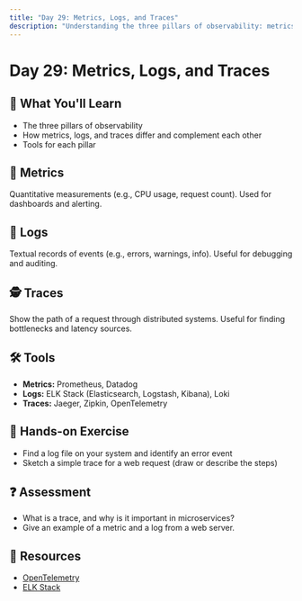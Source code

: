 ```yaml
---
title: "Day 29: Metrics, Logs, and Traces"
description: "Understanding the three pillars of observability: metrics, logs, and traces."
---
```


# Day 29: Metrics, Logs, and Traces

## 🎯 What You'll Learn

- The three pillars of observability
- How metrics, logs, and traces differ and complement each other
- Tools for each pillar

## 📏 Metrics

Quantitative measurements (e.g., CPU usage, request count). Used for dashboards and alerting.

## 📜 Logs

Textual records of events (e.g., errors, warnings, info). Useful for debugging and auditing.

## 🕵️ Traces

Show the path of a request through distributed systems. Useful for finding bottlenecks and latency sources.

## 🛠️ Tools

- **Metrics:** Prometheus, Datadog
- **Logs:** ELK Stack (Elasticsearch, Logstash, Kibana), Loki
- **Traces:** Jaeger, Zipkin, OpenTelemetry

## 📝 Hands-on Exercise

- Find a log file on your system and identify an error event
- Sketch a simple trace for a web request (draw or describe the steps)

## ❓ Assessment

- What is a trace, and why is it important in microservices?
- Give an example of a metric and a log from a web server.

## 🔗 Resources

- [OpenTelemetry](https://opentelemetry.io/docs/)
- [ELK Stack](https://www.elastic.co/what-is/elk-stack)
